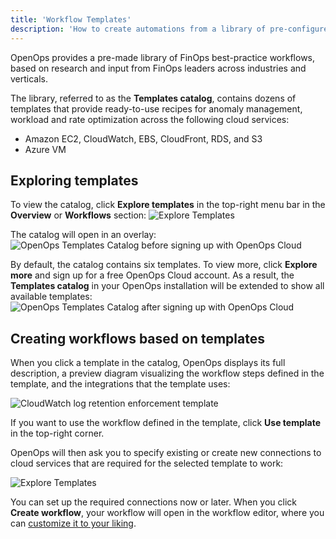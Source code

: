 ```yaml
---
title: 'Workflow Templates'
description: 'How to create automations from a library of pre-configured workflow templates'
---
```


OpenOps provides a pre-made library of FinOps best-practice workflows, based on research and input from FinOps leaders across industries and verticals.

The library, referred to as the **Templates catalog**, contains dozens of templates that provide ready-to-use recipes for anomaly management, workload and rate optimization across the following cloud services:
* Amazon EC2, CloudWatch, EBS, CloudFront, RDS, and S3
* Azure VM

## Exploring templates

To view the catalog, click **Explore templates** in the top-right menu bar in the **Overview** or **Workflows** section:
![Explore Templates](/images/explore-templates.png)

The catalog will open in an overlay:
![OpenOps Templates Catalog before signing up with OpenOps Cloud](/images/templates-catalog.png)

By default, the catalog contains six templates. To view more, click **Explore more** and sign up for a free OpenOps Cloud account. As a result, the **Templates catalog** in your OpenOps installation will be extended to show all available templates:
![OpenOps Templates Catalog after signing up with OpenOps Cloud](/images/templates-catalog-all-templates.png)

## Creating workflows based on templates

When you click a template in the catalog, OpenOps displays its full description, a preview diagram visualizing the workflow steps defined in the template, and the integrations that the template uses:

![CloudWatch log retention enforcement template](/images/template-log-retention.png)

If you want to use the workflow defined in the template, click **Use template** in the top-right corner.

OpenOps will then ask you to specify existing or create new connections to cloud services that are required for the selected template to work:

![Explore Templates](/images/template-connections.png)

You can set up the required connections now or later. When you click **Create workflow**, your workflow will open in the workflow editor, where you can [customize it to your liking](customizing-workflows).
